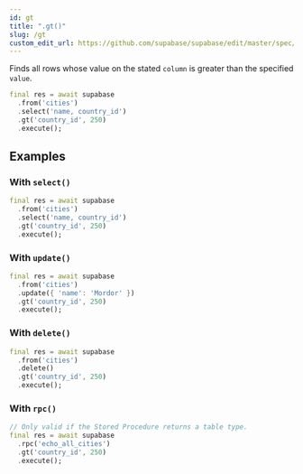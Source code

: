 ```yaml
---
id: gt
title: ".gt()"
slug: /gt
custom_edit_url: https://github.com/supabase/supabase/edit/master/spec/supabase_dart_v0.yml
---
```


Finds all rows whose value on the stated `column` is greater than the specified `value`.


```dart
final res = await supabase
  .from('cities')
  .select('name, country_id')
  .gt('country_id', 250)
  .execute();
```


















## Examples

### With `select()`



```dart
final res = await supabase
  .from('cities')
  .select('name, country_id')
  .gt('country_id', 250)
  .execute();
```

### With `update()`



```dart
final res = await supabase
  .from('cities')
  .update({ 'name': 'Mordor' })
  .gt('country_id', 250)
  .execute();
```

### With `delete()`



```dart
final res = await supabase
  .from('cities')
  .delete()
  .gt('country_id', 250)
  .execute();
```

### With `rpc()`



```dart
// Only valid if the Stored Procedure returns a table type.
final res = await supabase
  .rpc('echo_all_cities')
  .gt('country_id', 250)
  .execute();
```